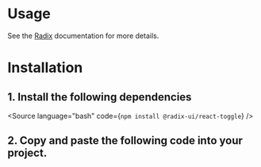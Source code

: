 

<Meta of={Stories} />

# Usage

<Canvas of={Stories.Default} />

See the [Radix](https://www.radix-ui.com/primitives/docs/components/toggle) documentation for more details.

<Controls />

# Installation

## 1. Install the following dependencies

<Source language="bash" code={`npm install @radix-ui/react-toggle`} />

## 2. Copy and paste the following code into your project.

<Source language="tsx" code="{Code}" />

